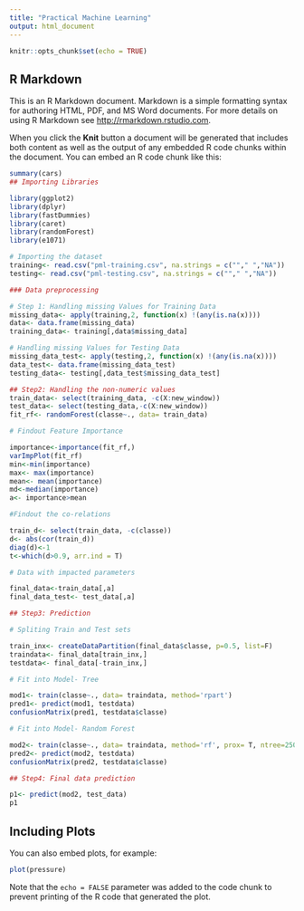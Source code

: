 ```yaml
---
title: "Practical Machine Learning"
output: html_document
---
```


```r
knitr::opts_chunk$set(echo = TRUE)
```

## R Markdown

This is an R Markdown document. Markdown is a simple formatting syntax for authoring HTML, PDF, and MS Word documents. For more details on using R Markdown see <http://rmarkdown.rstudio.com>.

When you click the **Knit** button a document will be generated that includes both content as well as the output of any embedded R code chunks within the document. You can embed an R code chunk like this:

```r
summary(cars)
## Importing Libraries

library(ggplot2)
library(dplyr)
library(fastDummies)
library(caret)
library(randomForest)
library(e1071)

# Importing the dataset
training<- read.csv("pml-training.csv", na.strings = c(""," ","NA"))
testing<- read.csv("pml-testing.csv", na.strings = c(""," ","NA"))

### Data preprocessing

# Step 1: Handling missing Values for Training Data
missing_data<- apply(training,2, function(x) !(any(is.na(x))))
data<- data.frame(missing_data)
training_data<- training[,data$missing_data]

# Handling missing Values for Testing Data
missing_data_test<- apply(testing,2, function(x) !(any(is.na(x))))
data_test<- data.frame(missing_data_test)
testing_data<- testing[,data_test$missing_data_test]

## Step2: Handling the non-numeric values
train_data<- select(training_data, -c(X:new_window))
test_data<- select(testing_data,-c(X:new_window))
fit_rf<- randomForest(classe~., data= train_data)

# Findout Feature Importance

importance<-importance(fit_rf,)
varImpPlot(fit_rf)
min<-min(importance)
max<- max(importance)
mean<- mean(importance)
md<-median(importance)
a<- importance>mean

#Findout the co-relations

train_d<- select(train_data, -c(classe))
d<- abs(cor(train_d))
diag(d)<-1
t<-which(d>0.9, arr.ind = T)

# Data with impacted parameters

final_data<-train_data[,a]
final_data_test<- test_data[,a]

## Step3: Prediction

# Spliting Train and Test sets 

train_inx<- createDataPartition(final_data$classe, p=0.5, list=F)
traindata<- final_data[train_inx,]
testdata<- final_data[-train_inx,]

# Fit into Model- Tree

mod1<- train(classe~., data= traindata, method='rpart')
pred1<- predict(mod1, testdata)
confusionMatrix(pred1, testdata$classe)

# Fit into Model- Random Forest

mod2<- train(classe~., data= traindata, method='rf', prox= T, ntree=250)
pred2<- predict(mod2, testdata)
confusionMatrix(pred2, testdata$classe)

## Step4: Final data prediction

p1<- predict(mod2, test_data)
p1

```

## Including Plots

You can also embed plots, for example:

```r
plot(pressure)
```

Note that the `echo = FALSE` parameter was added to the code chunk to prevent printing of the R code that generated the plot.
